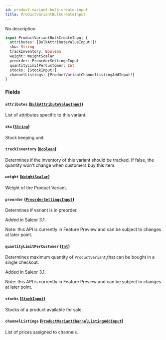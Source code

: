 ```yaml
---
id: product-variant-bulk-create-input
title: ProductVariantBulkCreateInput
---
```


No description

```graphql
input ProductVariantBulkCreateInput {
  attributes: [BulkAttributeValueInput!]!
  sku: String
  trackInventory: Boolean
  weight: WeightScalar
  preorder: PreorderSettingsInput
  quantityLimitPerCustomer: Int
  stocks: [StockInput!]
  channelListings: [ProductVariantChannelListingAddInput!]
}
```

### Fields

#### `attributes` ([`BulkAttributeValueInput`](../../../developer/api-reference/inputs/bulk-attribute-value-input))

List of attributes specific to this variant.

#### `sku` ([`String`](../../../developer/api-reference/scalars/string))

Stock keeping unit.

#### `trackInventory` ([`Boolean`](../../../developer/api-reference/scalars/boolean))

Determines if the inventory of this variant should be tracked. If false, the quantity won't change when customers buy this item.

#### `weight` ([`WeightScalar`](../../../developer/api-reference/scalars/weight-scalar))

Weight of the Product Variant.

#### `preorder` ([`PreorderSettingsInput`](../../../developer/api-reference/inputs/preorder-settings-input))

Determines if variant is in preorder.

Added in Saleor 3.1.

Note: this API is currently in Feature Preview and can be subject to changes at later point.

#### `quantityLimitPerCustomer` ([`Int`](../../../developer/api-reference/scalars/int))

Determines maximum quantity of `ProductVariant`,that can be bought in a single checkout.

Added in Saleor 3.1.

Note: this API is currently in Feature Preview and can be subject to changes at later point.

#### `stocks` ([`StockInput`](../../../developer/api-reference/inputs/stock-input))

Stocks of a product available for sale.

#### `channelListings` ([`ProductVariantChannelListingAddInput`](../../../developer/api-reference/inputs/product-variant-channel-listing-add-input))

List of prices assigned to channels.
